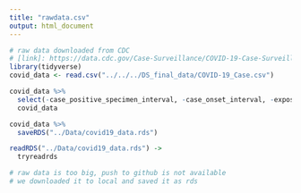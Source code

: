 ```yaml
---
title: "rawdata.csv"
output: html_document
---
```


```r
# raw data downloaded from CDC
# [link]: https://data.cdc.gov/Case-Surveillance/COVID-19-Case-Surveillance-Public-Use-Data-with-Ge/n8mc-b4w4
library(tidyverse)
covid_data <- read.csv("../../../DS_final_data/COVID-19_Case.csv")

covid_data %>% 
  select(-case_positive_specimen_interval, -case_onset_interval, -exposure_yn, -state_fips_code, -county_fips_code) ->
  covid_data

covid_data %>% 
  saveRDS("../Data/covid19_data.rds")

readRDS("../Data/covid19_data.rds") ->
  tryreadrds

# raw data is too big, push to github is not available 
# we downloaded it to local and saved it as rds 
```

